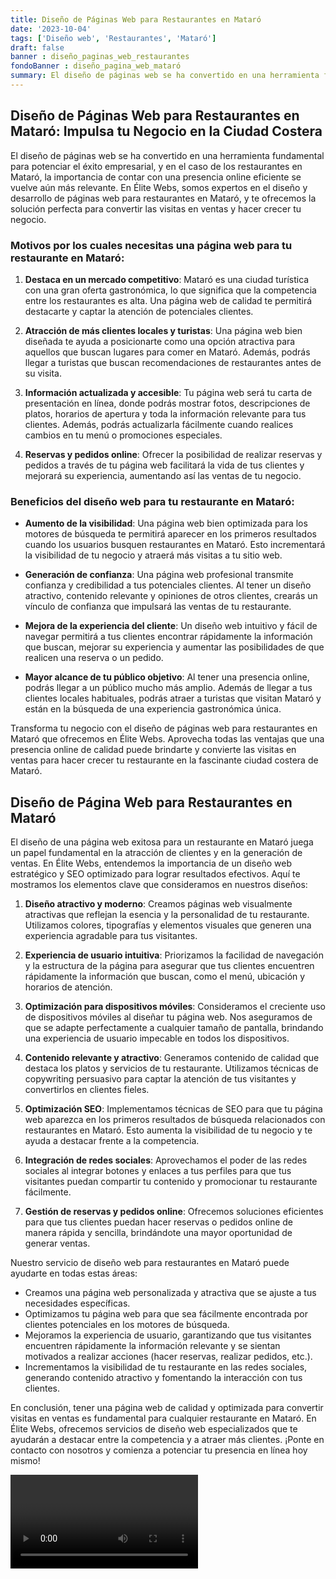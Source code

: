 ```yaml
---
title: Diseño de Páginas Web para Restaurantes en Mataró
date: '2023-10-04'
tags: ['Diseño web', 'Restaurantes', 'Mataró']
draft: false
banner : diseño_paginas_web_restaurantes
fondoBanner : diseño_pagina_web_mataró
summary: El diseño de páginas web se ha convertido en una herramienta fundamental para potenciar el éxito empresarial, y en el caso de los restaurantes en Mataró, la importancia de contar con una presencia online eficiente se vuelve aún más relevante. En Élite Webs, somos expertos en el diseño y desarrollo de páginas web para restaurantes en Mataró, y te ofrecemos la solución perfecta para convertir las visitas en ventas y hacer crecer tu negocio.
---
```


## Diseño de Páginas Web para Restaurantes en Mataró: Impulsa tu Negocio en la Ciudad Costera

El diseño de páginas web se ha convertido en una herramienta fundamental para potenciar el éxito empresarial, y en el caso de los restaurantes en Mataró, la importancia de contar con una presencia online eficiente se vuelve aún más relevante. En Élite Webs, somos expertos en el diseño y desarrollo de páginas web para restaurantes en Mataró, y te ofrecemos la solución perfecta para convertir las visitas en ventas y hacer crecer tu negocio.

### Motivos por los cuales necesitas una página web para tu restaurante en Mataró:

1. **Destaca en un mercado competitivo**: Mataró es una ciudad turística con una gran oferta gastronómica, lo que significa que la competencia entre los restaurantes es alta. Una página web de calidad te permitirá destacarte y captar la atención de potenciales clientes.

2. **Atracción de más clientes locales y turistas**: Una página web bien diseñada te ayuda a posicionarte como una opción atractiva para aquellos que buscan lugares para comer en Mataró. Además, podrás llegar a turistas que buscan recomendaciones de restaurantes antes de su visita.

3. **Información actualizada y accesible**: Tu página web será tu carta de presentación en línea, donde podrás mostrar fotos, descripciones de platos, horarios de apertura y toda la información relevante para tus clientes. Además, podrás actualizarla fácilmente cuando realices cambios en tu menú o promociones especiales.

4. **Reservas y pedidos online**: Ofrecer la posibilidad de realizar reservas y pedidos a través de tu página web facilitará la vida de tus clientes y mejorará su experiencia, aumentando así las ventas de tu negocio.

### Beneficios del diseño web para tu restaurante en Mataró:

- **Aumento de la visibilidad**: Una página web bien optimizada para los motores de búsqueda te permitirá aparecer en los primeros resultados cuando los usuarios busquen restaurantes en Mataró. Esto incrementará la visibilidad de tu negocio y atraerá más visitas a tu sitio web.

- **Generación de confianza**: Una página web profesional transmite confianza y credibilidad a tus potenciales clientes. Al tener un diseño atractivo, contenido relevante y opiniones de otros clientes, crearás un vínculo de confianza que impulsará las ventas de tu restaurante.

- **Mejora de la experiencia del cliente**: Un diseño web intuitivo y fácil de navegar permitirá a tus clientes encontrar rápidamente la información que buscan, mejorar su experiencia y aumentar las posibilidades de que realicen una reserva o un pedido.

- **Mayor alcance de tu público objetivo**: Al tener una presencia online, podrás llegar a un público mucho más amplio. Además de llegar a tus clientes locales habituales, podrás atraer a turistas que visitan Mataró y están en la búsqueda de una experiencia gastronómica única.

Transforma tu negocio con el diseño de páginas web para restaurantes en Mataró que ofrecemos en Élite Webs. Aprovecha todas las ventajas que una presencia online de calidad puede brindarte y convierte las visitas en ventas para hacer crecer tu restaurante en la fascinante ciudad costera de Mataró.

<GifSeo />

<Cta />

## Diseño de Página Web para Restaurantes en Mataró

El diseño de una página web exitosa para un restaurante en Mataró juega un papel fundamental en la atracción de clientes y en la generación de ventas. En Élite Webs, entendemos la importancia de un diseño web estratégico y SEO optimizado para lograr resultados efectivos. Aquí te mostramos los elementos clave que consideramos en nuestros diseños:

1. **Diseño atractivo y moderno**: Creamos páginas web visualmente atractivas que reflejan la esencia y la personalidad de tu restaurante. Utilizamos colores, tipografías y elementos visuales que generen una experiencia agradable para tus visitantes.

2. **Experiencia de usuario intuitiva**: Priorizamos la facilidad de navegación y la estructura de la página para asegurar que tus clientes encuentren rápidamente la información que buscan, como el menú, ubicación y horarios de atención.

3. **Optimización para dispositivos móviles**: Consideramos el creciente uso de dispositivos móviles al diseñar tu página web. Nos aseguramos de que se adapte perfectamente a cualquier tamaño de pantalla, brindando una experiencia de usuario impecable en todos los dispositivos.

4. **Contenido relevante y atractivo**: Generamos contenido de calidad que destaca los platos y servicios de tu restaurante. Utilizamos técnicas de copywriting persuasivo para captar la atención de tus visitantes y convertirlos en clientes fieles.

5. **Optimización SEO**: Implementamos técnicas de SEO para que tu página web aparezca en los primeros resultados de búsqueda relacionados con restaurantes en Mataró. Esto aumenta la visibilidad de tu negocio y te ayuda a destacar frente a la competencia.

6. **Integración de redes sociales**: Aprovechamos el poder de las redes sociales al integrar botones y enlaces a tus perfiles para que tus visitantes puedan compartir tu contenido y promocionar tu restaurante fácilmente.

7. **Gestión de reservas y pedidos online**: Ofrecemos soluciones eficientes para que tus clientes puedan hacer reservas o pedidos online de manera rápida y sencilla, brindándote una mayor oportunidad de generar ventas.

Nuestro servicio de diseño web para restaurantes en Mataró puede ayudarte en todas estas áreas:

- Creamos una página web personalizada y atractiva que se ajuste a tus necesidades específicas.
- Optimizamos tu página web para que sea fácilmente encontrada por clientes potenciales en los motores de búsqueda.
- Mejoramos la experiencia de usuario, garantizando que tus visitantes encuentren rápidamente la información relevante y se sientan motivados a realizar acciones (hacer reservas, realizar pedidos, etc.).
- Incrementamos la visibilidad de tu restaurante en las redes sociales, generando contenido atractivo y fomentando la interacción con tus clientes.

En conclusión, tener una página web de calidad y optimizada para convertir visitas en ventas es fundamental para cualquier restaurante en Mataró. En Élite Webs, ofrecemos servicios de diseño web especializados que te ayudarán a destacar entre la competencia y a atraer más clientes. ¡Ponte en contacto con nosotros y comienza a potenciar tu presencia en línea hoy mismo!

<Video />

<CtaBot job='Restaurantes' city='Mataró'/>

<Gmaps query='Mataró+españa+maps' />